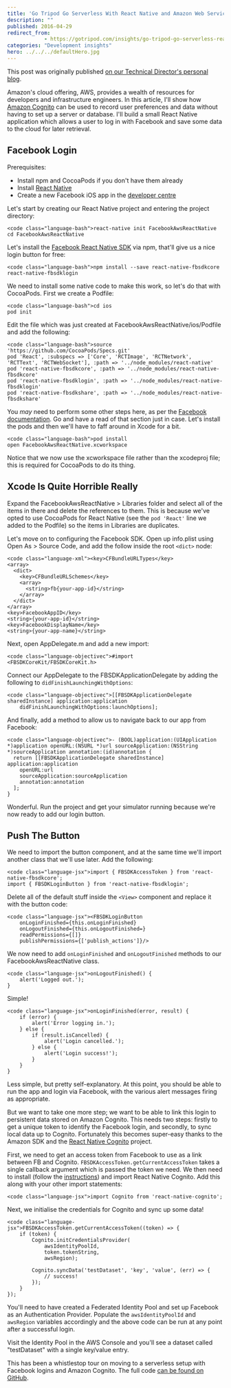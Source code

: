 ```yaml
---
title: 'Go Tripod Go Serverless With React Native and Amazon Web Services'
description: ""
published: 2016-04-29
redirect_from: 
            - https://gotripod.com/insights/go-tripod-go-serverless-react-native-amazon-web-services/
categories: "Development insights"
hero: ../../../defaultHero.jpg
---
```

This post was originally published [on our Technical Director's personal blog](https://colinramsay.co.uk/2016/04/29/go-serverless.html).

Amazon's cloud offering, AWS, provides a wealth of resources for developers and infrastructure engineers. In this article, I'll show how [Amazon Cognito](https://aws.amazon.com/cognito/) can be used to record user preferences and data without having to set up a server or database. I'll build a small React Native application which allows a user to log in with Facebook and save some data to the cloud for later retrieval.

## Facebook Login

Prerequisites:

- Install npm and CocoaPods if you don't have them already
- Install [React Native](https://facebook.github.io/react-native/docs/getting-started.html#content)
- Create a new Facebook iOS app in the [developer centre](https://developers.facebook.com/apps/)

Let's start by creating our React Native project and entering the project directory:

```
<code class="language-bash">react-native init FacebookAwsReactNative
cd FacebookAwsReactNative
```

Let's install the [Facebook React Native SDK](https://github.com/facebook/react-native-fbsdk) via npm, that'll give us a nice login button for free:

```
<code class="language-bash">npm install --save react-native-fbsdkcore react-native-fbsdklogin
```

We need to install some native code to make this work, so let's do that with CocoaPods. First we create a Podfile:

```
<code class="language-bash">cd ios
pod init
```

Edit the file which was just created at FacebookAwsReactNative/ios/Podfile and add the following:

```
<code class="language-bash">source 'https://github.com/CocoaPods/Specs.git'
pod 'React', :subspecs => ['Core', 'RCTImage', 'RCTNetwork', 'RCTText', 'RCTWebSocket'], :path => '../node_modules/react-native'
pod 'react-native-fbsdkcore', :path => '../node_modules/react-native-fbsdkcore'
pod 'react-native-fbsdklogin', :path => '../node_modules/react-native-fbsdklogin'
pod 'react-native-fbsdkshare', :path => '../node_modules/react-native-fbsdkshare'
```

You _may_ need to perform some other steps here, as per the [Facebook documentation](https://github.com/facebook/react-native-fbsdk#option-using-cocoapods). Go and have a read of that section just in case. Let's install the pods and then we'll have to faff around in Xcode for a bit.

```
<code class="language-bash">pod install
open FacebookAwsReactNative.xcworkspace
```

Notice that we now use the xcworkspace file rather than the xcodeproj file; this is required for CocoaPods to do its thing.

## Xcode Is Quite Horrible Really

Expand the FacebookAwsReactNative > Libraries folder and select all of the items in there and delete the references to them. This is because we've opted to use CocoaPods for React Native (see the `pod 'React'` line we added to the Podfile) so the items in Libraries are duplicates.

Let's move on to configuring the Facebook SDK. Open up info.plist using Open As > Source Code, and add the follow inside the root `<dict>` node:

```
<code class="language-xml"><key>CFBundleURLTypes</key>
<array>
  <dict>
    <key>CFBundleURLSchemes</key>
    <array>
      <string>fb{your-app-id}</string>
    </array>
  </dict>
</array>
<key>FacebookAppID</key>
<string>{your-app-id}</string>
<key>FacebookDisplayName</key>
<string>{your-app-name}</string>
```

Next, open AppDelegate.m and add a new import:

```
<code class="language-objectivec">#import <FBSDKCoreKit/FBSDKCoreKit.h>
```

Connect our AppDelegate to the FBSDKApplicationDelegate by adding the following to `didFinishLaunchingWithOptions`:

```
<code class="language-objectivec">[[FBSDKApplicationDelegate sharedInstance] application:application
    didFinishLaunchingWithOptions:launchOptions];
```

And finally, add a method to allow us to navigate back to our app from Facebook:

```
<code class="language-objectivec">- (BOOL)application:(UIApplication *)application openURL:(NSURL *)url sourceApplication:(NSString *)sourceApplication annotation:(id)annotation {
  return [[FBSDKApplicationDelegate sharedInstance] application:application
    openURL:url
    sourceApplication:sourceApplication
    annotation:annotation
  ];
}
```

Wonderful. Run the project and get your simulator running because we're now ready to add our login button.

## Push The Button

We need to import the button component, and at the same time we'll import another class that we'll use later. Add the following:

```
<code class="language-jsx">import { FBSDKAccessToken } from 'react-native-fbsdkcore';
import { FBSDKLoginButton } from 'react-native-fbsdklogin';
```

Delete all of the default stuff inside the `<View>` component and replace it with the button code:

```
<code class="language-jsx"><FBSDKLoginButton
    onLoginFinished={this.onLoginFinished}
    onLogoutFinished={this.onLogoutFinished=}
    readPermissions={[]}
    publishPermissions={['publish_actions']}/>
```

We now need to add `onLoginFinished` and `onLogoutFinished` methods to our FacebookAwsReactNative class.

```
<code class="language-jsx">onLogoutFinished() {
    alert('Logged out.');
}
```

Simple!

```
<code class="language-jsx">onLoginFinished(error, result) {
    if (error) {
        alert('Error logging in.');
    } else {
        if (result.isCancelled) {
            alert('Login cancelled.');
        } else {
            alert('Login success!');
        }
    }
}
```

Less simple, but pretty self-explanatory. At this point, you should be able to run the app and login via Facebook, with the various alert messages firing as appropriate.

But we want to take one more step; we want to be able to link this login to persistent data stored on Amazon Cognito. This needs two steps: firstly to get a unique token to identify the Facebook login, and secondly, to sync local data up to Cognito. Fortunately this becomes super-easy thanks to the Amazon SDK and the [React Native Cognito](https://github.com/morcmarc/react-native-cognito) project.

First, we need to get an access token from Facebook to use as a link between FB and Cognito. `FBSDKAccessToken.getCurrentAccessToken` takes a single callback argument which is passed the token we need. We then need to install (follow the [instructions](https://github.com/morcmarc/react-native-cognito)) and import React Native Cognito. Add this along with your other import statements:

```
<code class="language-jsx">import Cognito from 'react-native-cognito';
```

Next, we initialise the credentials for Cognito and sync up some data!

```
<code class="language-jsx">FBSDKAccessToken.getCurrentAccessToken((token) => {
    if (token) {
        Cognito.initCredentialsProvider(
            awsIdentityPoolId,
            token.tokenString,
            awsRegion);

        Cognito.syncData('testDataset', 'key', 'value', (err) => {
            // success!
        });
    }
});
```

You'll need to have created a Federated Identity Pool and set up Facebook as an Authentication Provider. Populate the `awsIdentityPoolId` and `awsRegion` variables accordingly and the above code can be run at any point after a successful login.

Visit the Identity Pool in the AWS Console and you'll see a dataset called "testDataset" with a single key/value entry.

This has been a whistlestop tour on moving to a serverless setup with Facebook logins and Amazon Cognito. The full code [can be found on GitHub](https://github.com/colinramsay/react-native-cognito-example).
